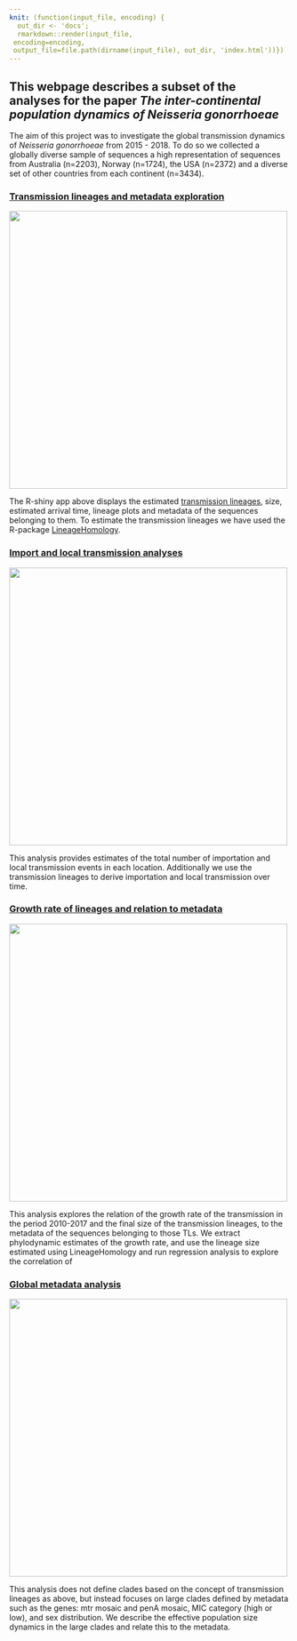 ```yaml
---
knit: (function(input_file, encoding) {
  out_dir <- 'docs';
  rmarkdown::render(input_file,
 encoding=encoding,
 output_file=file.path(dirname(input_file), out_dir, 'index.html'))})
---
```




## This webpage describes a subset of the analyses for the paper *The inter-continental population dynamics of Neisseria gonorrhoeae*
 
The aim of this project was to investigate the global transmission dynamics of *Neisseria gonorrhoeae* from 2015 - 2018. To do so we collected a globally diverse sample of sequences a high representation of sequences from Australia (n=2203), Norway (n=1724), the USA (n=2372) and a diverse set of other countries from each continent (n=3434).


### [Transmission lineages and metadata exploration](https://magnunos.shinyapps.io/LineageHomology_Explorer/?_ga=2.205397328.1370338265.1637693506-226041197.1637248825)


[<img src="Files/TL_Explorer.png" width="500"/>](https://magnunos.shinyapps.io/LineageHomology_Explorer/?_ga=2.205397328.1370338265.1637693506-226041197.1637248825)



The R-shiny app above displays the estimated [transmission lineages](https://www.science.org/doi/10.1126/science.abf2946), size, estimated arrival time, lineage plots and metadata of the sequences belonging to them. To estimate the transmission lineages we have used the R-package [LineageHomology](https://github.com/magnusnosnes/LineageHomology).



### [Import and local transmission analyses](Analyses/LineagesAndImport.html)


[<img src="Files/Import_local_transmission.png" width="500"/>](Analyses/03_import_analysis_io.html)

This analysis provides estimates of the total number of importation and local transmission events in each location. Additionally we use the transmission lineages to derive importation and local transmission over time. 





### [Growth rate of lineages and relation to metadata](Analyses/04_growth_rate_analysis.html)

[<img src="Files/Metadata.png" width="500"/>](Analyses/Growth_rates_explanatory.html)


This analysis explores the relation of the growth rate of the transmission in the period 2010-2017 and the final size of the transmission lineages, to the metadata of the sequences belonging to those TLs. We extract phylodynamic estimates of the growth rate, and use the lineage size estimated using LineageHomology and run regression analysis to explore the correlation of 







### [Global metadata analysis](Analyses/global_analysis.html)



[<img src="Files/Global_analysis.png" width="500"/>](Analyses/05_global_analysis.html)

This analysis does not define clades based on the concept of transmission lineages as above, but instead focuses on large clades defined by metadata such as the genes: mtr mosaic and penA mosaic, MIC category (high or low), and sex distribution. We describe the effective population size dynamics in the large clades and relate this to the metadata. 

